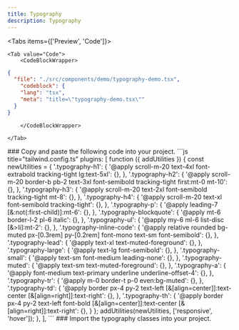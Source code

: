 ```yaml
---
title: Typography
description: Typography
---
```



<Tabs items={['Preview', 'Code']}>
    <Tab value="Preview">
        <div className="flex-row-center pt-4">
            <TypographyDemo></TypographyDemo>
        </div>
    </Tab>

    <Tab value="Code">
        <CodeBlockWrapper>

```json doc-gen:file
{
  "file": "./src/components/demo/typography-demo.tsx",
    "codeblock": {
    "lang": "tsx",
    "meta": "title=\"typography-demo.tsx\""
  }
}
````
        </CodeBlockWrapper>

    </Tab>

</Tabs>


<Steps>

<Step>
### Copy and paste the following code into your project.

<CodeBlockWrapper>
```js title="tailwind.config.ts"
  plugins: [
    function ({ addUtilities }) {
      const newUtilities = {
        '.typography-h1': {
          '@apply scroll-m-20 text-4xl font-extrabold tracking-tight lg:text-5xl': {},
        },
        '.typography-h2': {
          '@apply scroll-m-20 border-b pb-2 text-3xl font-semibold tracking-tight first:mt-0 mt-10': {},
        },
        '.typography-h3': {
          '@apply scroll-m-20 text-2xl font-semibold tracking-tight mt-8': {},
        },
        '.typography-h4': {
          '@apply scroll-m-20 text-xl font-semibold tracking-tight': {},
        },
        '.typography-p': {
          '@apply leading-7 [&:not(:first-child)]:mt-6': {},
        },
        '.typography-blockquote': {
          '@apply mt-6 border-l-2 pl-6 italic': {},
        },
        '.typography-ul': {
          '@apply my-6 ml-6 list-disc [&>li]:mt-2': {},
        },
        '.typography-inline-code': {
          '@apply relative rounded bg-muted px-[0.3rem] py-[0.2rem] font-mono text-sm font-semibold': {},
        },
        '.typography-lead': {
          '@apply text-xl text-muted-foreground': {},
        },
        '.typography-large': {
          '@apply text-lg font-semibold': {},
        },
        '.typography-small': {
          '@apply text-sm font-medium leading-none': {},
        },
        '.typography-muted': {
          '@apply text-sm text-muted-foreground': {},
        },
        '.typography-a': {
          '@apply font-medium text-primary underline underline-offset-4': {},
        },
        '.typography-tr': {
          '@apply m-0 border-t p-0 even:bg-muted': {},
        },
        '.typography-td': {
          '@apply border px-4 py-2 text-left [&[align=center]]:text-center [&[align=right]]:text-right': {},
        },
        '.typography-th': {
          '@apply border px-4 py-2 text-left font-bold [&[align=center]]:text-center [&[align=right]]:text-right': {},
        }
      };
      addUtilities(newUtilities, ['responsive', 'hover']);
    },
  ],
```
</CodeBlockWrapper>

</Step>

<Step>
### Import the typography classes into your project.

</Step>

</Steps>

